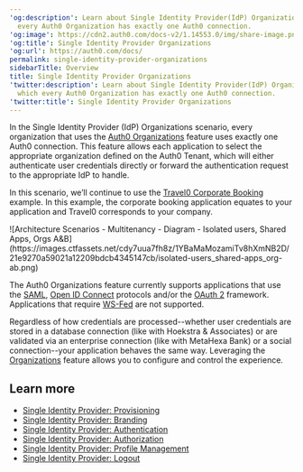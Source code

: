 ---
'og:description': Learn about Single Identity Provider(IdP) Organizations, in which
  every Auth0 Organization has exactly one Auth0 connection.
'og:image': https://cdn2.auth0.com/docs-v2/1.14553.0/img/share-image.png
'og:title': Single Identity Provider Organizations
'og:url': https://auth0.com/docs/
permalink: single-identity-provider-organizations
sidebarTitle: Overview
title: Single Identity Provider Organizations
'twitter:description': Learn about Single Identity Provider(IdP) Organizations, in
  which every Auth0 Organization has exactly one Auth0 connection.
'twitter:title': Single Identity Provider Organizations
---
In the Single <Tooltip tip="Identity Provider (IdP): Service that stores and manages digital identities." cta="View Glossary" href="/docs/glossary?term=Identity+Provider">Identity Provider</Tooltip> (IdP) Organizations scenario, every organization that uses the [Auth0 Organizations](/docs/manage-users/organizations/organizations-overview) feature uses exactly one Auth0 connection. This feature allows each application to select the appropriate organization defined on the Auth0 Tenant, which will either authenticate user credentials directly or forward the authentication request to the appropriate IdP to handle.

In this scenario, we’ll continue to use the [Travel0 Corporate Booking](/docs/get-started/architecture-scenarios/multiple-organization-architecture) example. In this example, the corporate booking application equates to your application and Travel0 corresponds to your company.

<Frame>![Architecture Scenarios - Multitenancy - Diagram - Isolated users, Shared Apps, Orgs A&B](https://images.ctfassets.net/cdy7uua7fh8z/1YBaMaMozamiTv8hXmNB2D/21e9270a59021a12209bdcb4345147cb/isolated-users_shared-apps_org-ab.png)</Frame>

<Warning>

The Auth0 Organizations feature currently supports applications that use the [SAML](/docs/authenticate/protocols/saml/saml-configuration), [Open ID Connect](/docs/authenticate/protocols/openid-connect-protocol) protocols and/or the [OAuth 2](/docs/authenticate/protocols/oauth) framework. Applications that require [WS-Fed](/docs/authenticate/protocols/ws-fed-protocol) are not supported.

</Warning>

Regardless of how credentials are processed--whether user credentials are stored in a database connection (like with Hoekstra & Associates) or are validated via an enterprise connection (like with MetaHexa Bank) or a social connection--your application behaves the same way. Leveraging the [Organizations](/docs/manage-users/organizations/organizations-overview) feature allows you to configure and control the experience.

## Learn more

* [Single Identity Provider: Provisioning](/docs/get-started/architecture-scenarios/multiple-organization-architecture/single-identity-provider-organizations/provisioning)
* [Single Identity Provider: Branding](/docs/get-started/architecture-scenarios/multiple-organization-architecture/single-identity-provider-organizations/branding)
* [Single Identity Provider: Authentication](/docs/get-started/architecture-scenarios/multiple-organization-architecture/single-identity-provider-organizations/authentication)
* [Single Identity Provider: Authorization](/docs/get-started/architecture-scenarios/multiple-organization-architecture/single-identity-provider-organizations/authorization)
* [Single Identity Provider: Profile Management](/docs/get-started/architecture-scenarios/multiple-organization-architecture/single-identity-provider-organizations/profile-management)
* [Single Identity Provider: Logout](/docs/get-started/architecture-scenarios/multiple-organization-architecture/single-identity-provider-organizations/logout)